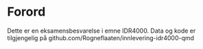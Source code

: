 # Forord {.unnumbered}


Dette er en eksamensbesvarelse i emne IDR4000. Data og kode er tilgjengelig på github.com/Rogneflaaten/innlevering-idr4000-qmd